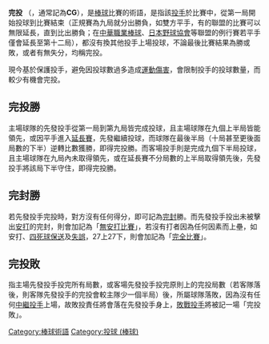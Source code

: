 '''完投''' （{{lang-en|'''Complete Games'''}}，通常記為'''CG'''），是[[棒球|棒球]]比賽的術語，是指該[[投手|投手]]於比賽中，從第一局開始投球到比賽結束（正規賽為九局就分出勝負，如雙方平手，有的聯盟的比賽可以無限延長，直到比出勝負；在[[中華職棒|中華職業棒球]]、[[NPB|日本野球協會]]等聯盟的例行賽若平手僅會延長至第十二局），都沒有換其他投手上場投球，不論最後比賽結果為勝或敗，或者有無失分，均稱完投。

現今基於保護投手，避免因投球數過多造成[[運動傷害|運動傷害]]，會限制投手的投球數量，而較少有機會完投。

==完投勝==
主場球隊的先發投手從第一局到第九局皆完成投球，且主場球隊在九個上半局皆能領先，或因平手進入[[延長賽|延長賽]]，先發繼續投球，而球隊在最後半局（十局甚至更後面局數的下半）逆轉比數獲勝，即得完投勝。而客場投手則是完成九個下半局投球，且主場球隊在九局內未取得領先，或在延長賽不分局數的上半局取得領先後，先發投手將該局下半守住，即得完投勝。

==完封勝==
若先發投手完投時，對方沒有任何得分，即可記為[[完封|完封]]勝。而先發投手投出未被擊出[[安打|安打]]的完封，則會加記為「[[無安打比賽|無安打比賽]]」，若沒有打者因為任何因素而上壘，如安打、[[保送|四死球保送]]及[[失誤_(棒球)|失誤]]，27上27下，則會加記為「[[完全比賽|完全比賽]]」。

==完投敗==
指主場先發投手投完所有局數，或客場先發投手投完原則上的完投局數（若客隊落後，則客隊先發投手的完投會較主隊少一個半局）後，所屬球隊落敗，因為沒有任何[[中繼投手|中繼投手]]上場，故敗投責任將會落在先發投手身上，[[敗戰投手|敗戰投手]]將被記一場「完投敗」。

{{棒球統計}}

[[Category:棒球術語|Category:棒球術語]]
[[Category:投球_(棒球)|Category:投球 (棒球)]]